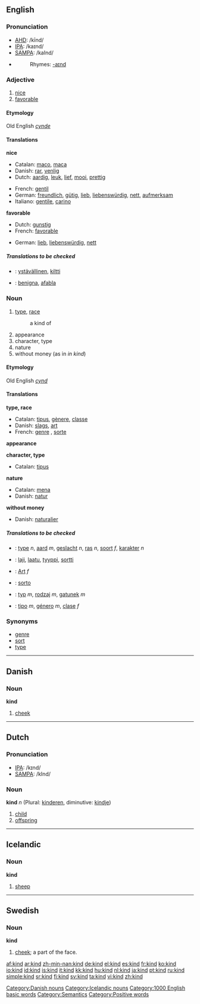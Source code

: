 {{see|Kind}}
==English==

{{rank|money|door|round|277|kind|form|hundred|believe}}

===Pronunciation===
*[[w:AHD|AHD]]: /kīnd/
*[[w:IPA|IPA]]: /kaɪnd/
*[[w:SAMPA|SAMPA]]: /kaInd/
*{{audio|en-us-kind.ogg|Audio (US)}}
*:Rhymes: [[Rhymes:English:-aɪnd|-aɪnd]]

===Adjective===
{{en-adj-er}}

# [[nice]]
# [[favorable]]

====Etymology====
Old English ''[[cynde]]''

====Translations====
'''nice'''
{{top}}
*Catalan: [[maco]], [[maca]]
*Danish: [[rar]], [[venlig]]
*Dutch: [[aardig]], [[leuk]], [[lief]], [[mooi]], [[prettig]]
{{mid}}
*French: [[gentil]]
*German: [[freundlich]], [[gütig]], [[lieb]], [[liebenswürdig]], [[nett]], [[aufmerksam]]
*Italiano: [[gentile]], [[carino]]
{{bottom}}

'''favorable'''
{{top}}
*Dutch: [[gunstig]]
*French: [[favorable]]
{{mid}}
*German: [[lieb]], [[liebenswürdig]], [[nett]]
{{bottom}}

=====Translations to be checked=====
{{checktrans}}
*{{ttbc|Finnish}}: [[ystävällinen]], [[kiltti]]
*{{ttbc|Ido}}: [[benigna]], [[afabla]]

===Noun===
{{en-noun}}

# [[type]], [[race]]
#: a kind of
# appearance
# character, type
# nature
# without money (as in ''in kind'')

====Etymology====
Old English ''[[cynd]]''

====Translations====
'''type, race'''
{{top}}
*Catalan: [[tipus]], [[gènere]], [[classe]]
*Danish: [[slags]], [[art]]
*French: [[genre]] {{m}}, [[sorte]] {{f}}
{{mid}}
{{bottom}}

'''appearance'''
{{top}}
{{mid}}
{{bottom}}

'''character, type'''
{{top}}
*Catalan: [[tipus]]
{{mid}}
{{bottom}}

'''nature'''
{{top}}
*Catalan: [[mena]]
*Danish: [[natur]]
{{mid}}
{{bottom}}

'''without money'''
{{top}}
*Danish: [[naturalier]]
{{mid}}
{{bottom}}

=====Translations to be checked=====
{{checktrans}}
*{{ttbc|Dutch}}: [[type]] ''n'', [[aard]] ''m'', [[geslacht]] ''n'', [[ras]] ''n'', [[soort]] ''f'', [[karakter]] ''n''
*{{ttbc|Finnish}}: [[laji]], [[laatu]], [[tyyppi]], [[sortti]]
*{{ttbc|German}}: [[Art]] ''f''
*{{ttbc|Ido}}: [[sorto]]
*{{ttbc|Polish}}: [[typ]] ''m'', [[rodzaj]] ''m'', [[gatunek]] ''m''
*{{ttbc|Spanish}}: [[tipo]] ''m'', [[género]] ''m'', [[clase]] ''f''

===Synonyms===
*[[genre]]
*[[sort]]
*[[type]]

----

==Danish==

===Noun===
'''kind'''

#[[cheek]]

[[Category:Danish nouns]]

----

==Dutch==
===Pronunciation===
*[[w:IPA|IPA]]: /kɪnd/
*[[w:SAMPA|SAMPA]]: /kInd/

===Noun===
'''kind''' ''n'' (Plural: [[kinderen]], diminutive: [[kindje]])

#[[child]]
#[[offspring]]

----

==Icelandic==
===Noun===
'''kind''' {{f}}

# [[sheep]]

[[Category:Icelandic nouns]]

----

==Swedish==
===Noun===
{{sv-noun-reg-r-c|2=kinde}}
'''kind''' {{c}}

#{{sv-anatomy}} [[cheek]]; a part of the face.


[[Category:1000 English basic words]]
[[Category:Semantics]]
[[Category:Positive words]]

[[af:kind]]
[[ar:kind]]
[[zh-min-nan:kind]]
[[de:kind]]
[[el:kind]]
[[es:kind]]
[[fr:kind]]
[[ko:kind]]
[[io:kind]]
[[id:kind]]
[[is:kind]]
[[it:kind]]
[[kk:kind]]
[[hu:kind]]
[[nl:kind]]
[[ja:kind]]
[[pt:kind]]
[[ru:kind]]
[[simple:kind]]
[[sr:kind]]
[[fi:kind]]
[[sv:kind]]
[[ta:kind]]
[[vi:kind]]
[[zh:kind]]